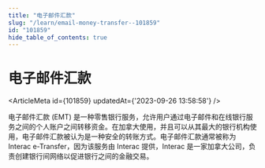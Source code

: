 ```yaml
---
title: "电子邮件汇款"
slug: "/learn/email-money-transfer--101859"
id: "101859"
hide_table_of_contents: true
---
```



# 电子邮件汇款

<ArticleMeta id={101859} updatedAt={'2023-09-26 13:58:58'} />
<div className='border-solid border-b border-t-0 my-4 border-[var(--ifm-color-gray-300)]' />

电子邮件汇款 (EMT) 是一种零售银行服务，允许用户通过电子邮件和在线银行服务之间的个人账户之间转移资金。在加拿大使用，并且可以从其最大的银行机构使用，电子邮件汇款被认为是一种安全的转账方式。电子邮件汇款通常被称为 Interac e-Transfer，因为该服务由 Interac 提供，Interac 是一家加拿大公司，负责创建银行间网络以促进银行之间的金融交易。
